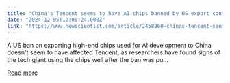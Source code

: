 ```yaml
---
title: "China's Tencent seems to have AI chips banned by US export controls"
date: "2024-12-05T12:00:24.000Z"
link: "https://www.newscientist.com/article/2458860-chinas-tencent-seems-to-have-ai-chips-banned-by-us-export-controls/?utm_campaign=RSS%7CNSNS&utm_source=NSNS&utm_medium=RSS&utm_content=technology"
---
```


A US ban on exporting high-end chips used for AI development to China doesn't seem to have affected Tencent, as researchers have found signs of the tech giant using the chips well after the ban was pu...

[Read more](https://www.newscientist.com/article/2458860-chinas-tencent-seems-to-have-ai-chips-banned-by-us-export-controls/?utm_campaign=RSS%7CNSNS&utm_source=NSNS&utm_medium=RSS&utm_content=technology)
